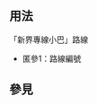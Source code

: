 {{NoteTA|G1=MediaWiki}}{{Documentation subpage}}<!-- 在本行下編輯模板說明 -->

== 用法 ==
「新界專線小巴」路線

*匿參1：路線編號

== 參見 ==

<includeonly>{{Sandbox other||<!-- 本行下加入模板的分類 -->

}}</includeonly>